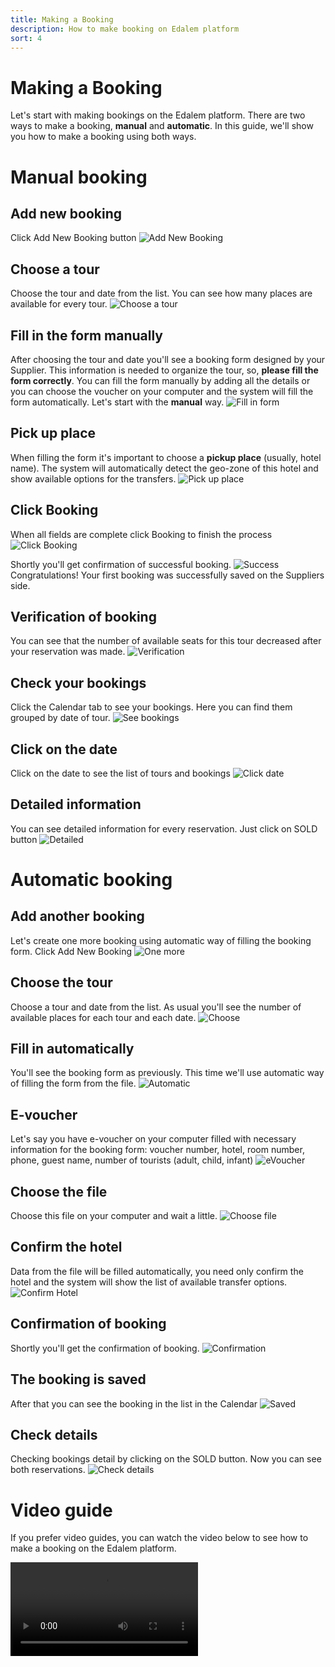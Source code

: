 ```yaml
---
title: Making a Booking
description: How to make booking on Edalem platform
sort: 4
---
```


# Making a Booking
Let's start with making bookings on the Edalem platform.
There are two ways to make a booking, **manual** and **automatic**.
In this guide, we'll show you how to make a booking using both ways.

# Manual booking

<Timeline>

## Add new booking
Click Add New Booking button
![Add New Booking](/making-booking/newBooking.png)

## Choose a tour
Choose the tour and date from the list. You can see how many places are available for every tour.
![Choose a tour](/making-booking/chooseBooking.png)

## Fill in the form manually
After choosing the tour and date you'll see a booking form designed by your Supplier. 
This information is needed to organize the tour, so, **please fill the form correctly**.
You can fill the form manually by adding all the details or you can choose the voucher on your computer and the system will fill the form automatically.
Let's start with the **manual** way.
![Fill in form](/making-booking/fillInForm.png)

## Pick up place
When filling the form it's important to choose a **pickup place** (usually, hotel name). 
The system will automatically detect the geo-zone of this hotel and show available options for the transfers.
![Pick up place](/making-booking/pickUp.png)

## Click Booking
When all fields are complete click Booking to finish the process 
![Click Booking](/making-booking/clickBooking.png)

Shortly you'll get confirmation of successful booking.
![Success](/making-booking/success.png)
Congratulations! Your first booking was successfully saved on the Suppliers side. 

## Verification of booking
You can see that the number of available seats for this tour decreased after your reservation was made. 
![Verification](/making-booking/verification.png)

## Check your bookings
Click the Calendar tab to see your bookings. Here you can find them grouped by date of tour. 
![See bookings](/making-booking/seeBookings.png)

## Click on the date
Click on the date to see the list of tours and bookings
![Click date](/making-booking/clickDate.png)

## Detailed information
You can see detailed information for every reservation. Just click on SOLD button
![Detailed](/making-booking/detailed.png)
</Timeline>

# Automatic booking

<Timeline>

## Add another booking
Let's create one more booking using automatic way of filling the booking form. Click Add New Booking
![One more](/making-booking/oneMore.png)

## Choose the tour
Choose a tour and date from the list. As usual you'll see the number of available places for each tour and each date.
![Choose](/making-booking/choose.png)

## Fill in automatically
You'll see the booking form as previously. This time we'll use automatic way of filling the form from the file.
![Automatic](/making-booking/automatically.png)

## E-voucher
Let's say you have e-voucher on your computer filled with necessary information for the booking form: voucher number, hotel, room number, phone, guest name, number of tourists (adult, child, infant)
![eVoucher](/making-booking/eVoucher.png)

## Choose the file
Choose this file on your computer and wait a little.
![Choose file](/making-booking/chooseFile.png)

## Confirm the hotel
Data from the file will be filled automatically, you need only confirm the hotel and the system will show the list of available transfer options.
![Confirm Hotel](/making-booking/confirmHotel.png)

## Confirmation of booking
Shortly you'll get the confirmation of booking.
![Confirmation](/making-booking/success2.png)

## The booking is saved
After that you can see the booking in the list in the Calendar
![Saved](/making-booking/saved.png)

## Check details
Checking bookings detail by clicking on the SOLD button. Now you can see both reservations.
![Check details](/making-booking/checkDetails.png)


</Timeline>

# Video guide

If you prefer video guides, you can watch the video below to see how to make a booking on the Edalem platform.

<Video src='/making-booking/booking.mp4' controls={true} type="mp4" title="Video guide on how to make a booking on the Edalem platform." />
